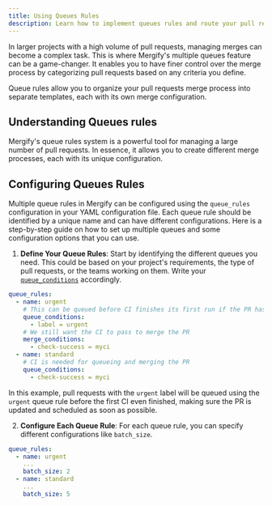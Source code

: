 ```yaml
---
title: Using Queues Rules
description: Learn how to implement queues rules and route your pull requests.
---
```


In larger projects with a high volume of pull requests, managing merges can
become a complex task. This is where Mergify's multiple queues feature can be a
game-changer. It enables you to have finer control over the merge process by
categorizing pull requests based on any criteria you define.

Queue rules allow you to organize your pull requests merge process into
separate templates, each with its own merge configuration.

## Understanding Queues rules

Mergify's queue rules system is a powerful tool for managing a large number of
pull requests. In essence, it allows you to create different merge processes,
each with its unique configuration.

## Configuring Queues Rules

Multiple queue rules in Mergify can be configured using the `queue_rules`
configuration in your YAML configuration file. Each queue rule should be
identified by a unique name and can have different configurations. Here is a
step-by-step guide on how to set up multiple queues and some configuration
options that you can use.

1. **Define Your Queue Rules**: Start by identifying the different queues you
   need. This could be based on your project's requirements, the type of pull
   requests, or the teams working on them. Write your
   [`queue_conditions`](/merge-queue/lifecycle#adding-a-pull-request-to-the-merge-queue)
   accordingly.

```yaml
queue_rules:
  - name: urgent
    # This can be queued before CI finishes its first run if the PR has the urgent label
    queue_conditions:
      - label = urgent
    # We still want the CI to pass to merge the PR
    merge_conditions:
      - check-success = myci
  - name: standard
    # CI is needed for queueing and merging the PR
    queue_conditions:
      - check-success = myci
```

   In this example, pull requests with the `urgent` label will be queued using
   the `urgent` queue rule before the first CI even finished, making sure the
   PR is updated and scheduled as soon as possible.

2. **Configure Each Queue Rule**: For each queue rule, you can specify
   different configurations like `batch_size`.

```yaml
queue_rules:
  - name: urgent
    ...
    batch_size: 2
  - name: standard
    ...
    batch_size: 5
```

